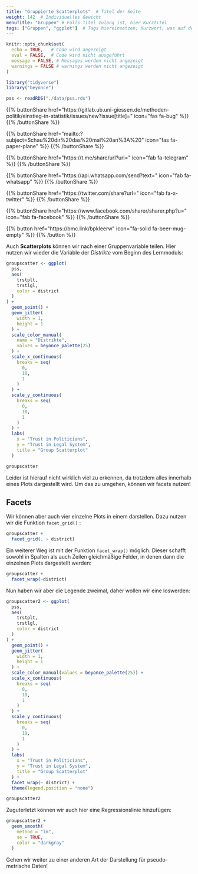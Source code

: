 ```yaml
---
title: "Gruppierte Scatterplots"  # Titel der Seite
weight: 142  # Individuelles Gewicht 
menuTitle: "Gruppen" # Falls Titel zulang ist, hier Kurztitel
tags: ["Gruppen", "ggplot"]  # Tags hiereinsetzen; Kurzwort, was auf der Seite passsiert
---
```

```r
knitr::opts_chunk$set(
  echo = TRUE,   # Code wird angezeigt
  eval = FALSE,  # Code wird nicht ausgeführt
  message = FALSE, # Messages werden nicht angezeigt
  warnings = FALSE # warnings werden nicht angezeigt
)

library("tidyverse")
library("beyonce")

pss <- readRDS("./data/pss.rds")

```

{{% buttonShare href=\"https\:\/\/gitlab.ub.uni-giessen.de\/methoden-politik\/einstieg-in-statistik\/issues\/new?issue[title]=\" icon=\"fas fa-bug\" %}} {{% /buttonShare %}} 

{{% buttonShare href=\"mailto\:?subject=Schau\%20dir\%20das\%20mal\%20an\%3A\%20\" icon=\"fas fa-paper-plane\" %}} {{% /buttonShare %}}

{{% buttonShare href=\"https\:\/\/t.me\/share\/url?url=\" icon=\"fab fa-telegram\" %}} {{% /buttonShare %}}

{{% buttonShare href=\"https\:\/\/api.whatsapp.com\/send?text=\" icon=\"fab fa-whatsapp\" %}} {{% /buttonShare %}}

{{% buttonShare href=\"https\:\/\/twitter.com\/share?url=\" icon=\"fab fa-x-twitter\" %}} {{% /buttonShare %}}

{{% buttonShare href=\"https\:\/\/www.facebook.com\/sharer\/sharer.php?u=\" icon=\"fab fa-facebook\" %}} {{% /buttonShare %}}

{{% button href=\"https\:\/\/bmc.link\/bpkleerw\" icon=\"fa-solid fa-beer-mug-empty\" %}} {{% /button %}}

Auch **Scatterplots** können wir nach einer Gruppenvariable teilen. Hier nutzen wir wieder die Variable der *Distrikte* vom Beginn des Lernmoduls:
```r
groupscatter <- ggplot(
  pss, 
  aes(
    trstplt, 
    trstlgl,
    color = district
  )
) +
  geom_point() +
  geom_jitter(
    width = 1, 
    height = 1
  ) +
  scale_color_manual(
    name = "Distrikte", 
    values = beyonce_palette(25)
  ) +
  scale_x_continuous(
    breaks = seq(
      0, 
      10,
      1
    )
  ) + 
  scale_y_continuous( 
    breaks = seq(
      0,
      10,
      1
    )
  ) + 
  labs(
    x = "Trust in Politicians", 
    y = "Trust in Legal System",
    title = "Group Scatterplot"
  ) 

groupscatter
```
Leider ist hierauf nicht wirklich viel zu erkennen, da trotzdem alles innerhalb eines Plots dargestellt wird. Um das zu umgehen, können wir facets nutzen!

## Facets
Wir können aber auch vier einzelne Plots in einem darstellen. Dazu nutzen wir die Funktion `facet_grid()` :
```r
groupscatter +
  facet_grid(. ~ district)
```

Ein weiterer Weg ist mit der Funktion `facet_wrap()` möglich. Dieser schafft sowohl in Spalten als auch Zeilen gleichmäßige Felder, in denen dann die einzelnen Plots dargestellt werden:
```r
groupscatter + 
  facet_wrap(~district)
```

Nun haben wir aber die Legende zweimal, daher wollen wir eine loswerden:
```r
groupscatter2 <- ggplot(
  pss, 
  aes(
    trstplt, 
    trstlgl,
    color = district
  )
) +
  geom_point() +
  geom_jitter(
    width = 1, 
    height = 1
  ) +
  scale_color_manual(values = beyonce_palette(25)) +
  scale_x_continuous(
    breaks = seq(
      0,
      10,
      1
    )
  ) + 
  scale_y_continuous(
    breaks = seq(
      0,
      10,
      1
    )
  ) + 
  labs(
    x = "Trust in Politicians", 
    y = "Trust in Legal System",
    title = "Group Scatterplot"
  ) +
  facet_wrap(~ district) +
  theme(legend.position = "none")

groupscatter2
```

Zuguterletzt können wir auch hier eine Regressionslinie hinzufügen:
```r
groupscatter2 + 
  geom_smooth(
    method = "lm", 
    se = TRUE,
    color = "darkgray"
  )
```

Gehen wir weiter zu einer anderen Art der Darstellung für pseudo-metrische Daten!